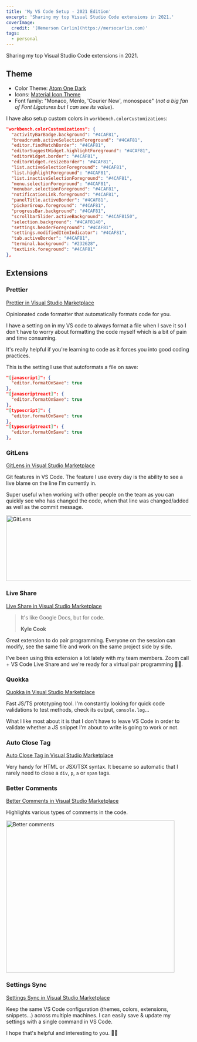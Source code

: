 ```yaml
---
title: 'My VS Code Setup - 2021 Edition'
excerpt: 'Sharing my top Visual Studio Code extensions in 2021.'
coverImage:
  credit: '[Hemerson Carlin](https://mersocarlin.com)'
tags:
  - personal
---
```


Sharing my top Visual Studio Code extensions in 2021.

## Theme

- Color Theme: [Atom One Dark](https://marketplace.visualstudio.com/items?itemName=akamud.vscode-theme-onedark)
- Icons: [Material Icon Theme](https://marketplace.visualstudio.com/items?itemName=PKief.material-icon-theme)
- Font family: "Monaco, Menlo, 'Courier New', monospace" (_not a big fan of Font Ligatures but I can see its value_).

I have also setup custom colors in `workbench.colorCustomizations`:

```json
"workbench.colorCustomizations": {
  "activityBarBadge.background": "#4CAF81",
  "breadcrumb.activeSelectionForeground": "#4CAF81",
  "editor.findMatchBorder": "#4CAF81",
  "editorSuggestWidget.highlightForeground": "#4CAF81",
  "editorWidget.border": "#4CAF81",
  "editorWidget.resizeBorder": "#4CAF81",
  "list.activeSelectionForeground": "#4CAF81",
  "list.highlightForeground": "#4CAF81",
  "list.inactiveSelectionForeground": "#4CAF81",
  "menu.selectionForeground": "#4CAF81",
  "menubar.selectionForeground": "#4CAF81",
  "notificationLink.foreground": "#4CAF81",
  "panelTitle.activeBorder": "#4CAF81",
  "pickerGroup.foreground": "#4CAF81",
  "progressBar.background": "#4CAF81",
  "scrollbarSlider.activeBackground": "#4CAF8150",
  "selection.background": "#4CAF8140",
  "settings.headerForeground": "#4CAF81",
  "settings.modifiedItemIndicator": "#4CAF81",
  "tab.activeBorder": "#4CAF81",
  "terminal.background": "#232628",
  "textLink.foreground": "#4CAF81"
},
```

## Extensions

### Prettier

[Prettier in Visual Studio Marketplace](https://marketplace.visualstudio.com/items?itemName=esbenp.prettier-vscode)

Opinionated code formatter that automatically formats code for you.

I have a setting on in my VS code to always format a file when I save it so I don't have to worry about formatting the code myself which is a bit of pain and time consuming.

It's really helpful if you're learning to code as it forces you into good coding practices.

This is the setting I use that autoformats a file on save:

```json
"[javascript]": {
  "editor.formatOnSave": true
},
"[javascriptreact]": {
  "editor.formatOnSave": true
},
"[typescript]": {
  "editor.formatOnSave": true
},
"[typescriptreact]": {
  "editor.formatOnSave": true
},
```

### GitLens

[GitLens in Visual Studio Marketplace](https://marketplace.visualstudio.com/items?itemName=eamodio.gitlens)

Git features in VS Code.
The feature I use every day is the ability to see a live blame on the line I'm currently in.

Super useful when working with other people on the team as you can quickly see who has changed the code, when that line was changed/added as well as the commit message.

<Img alt="GitLens" height="179" src="/assets/blog/2021-06-01-my-vs-code-setup-2021-edition/gitlens.png" title="GitLens" width="1000" />

### Live Share

[Live Share in Visual Studio Marketplace](https://marketplace.visualstudio.com/items?itemName=MS-vsliveshare.vsliveshare)

> It's like Google Docs, but for code.
>
> **Kyle Cook**

Great extension to do pair programming.
Everyone on the session can modify, see the same file and work on the same project side by side.

I've been using this extension a lot lately with my team members.
Zoom call + VS Code Live Share and we're ready for a virtual pair programming 🙌🏼.

### Quokka

[Quokka in Visual Studio Marketplace](https://marketplace.visualstudio.com/items?itemName=WallabyJs.quokka-vscode)

Fast JS/TS prototyping tool.
I'm constantly looking for quick code validations to test methods, check its output, `console.log`...

What I like most about it is that I don't have to leave VS Code in order to validate whether a JS snippet I'm about to write is going to work or not.

### Auto Close Tag

[Auto Close Tag in Visual Studio Marketplace](https://marketplace.visualstudio.com/items?itemName=formulahendry.auto-close-tag)

Very handy for HTML or JSX/TSX syntax.
It became so automatic that I rarely need to close a `div`, `p`, `a` or `span` tags.

### Better Comments

[Better Comments in Visual Studio Marketplace](https://marketplace.visualstudio.com/items?itemName=aaron-bond.better-comments)

Highlights various types of comments in the code.

<Img alt="Better comments" height="414" src="/assets/blog/2021-06-01-my-vs-code-setup-2021-edition/better-comments.png" title="Better comments" width="459" />

### Settings Sync

[Settings Sync in Visual Studio Marketplace](https://marketplace.visualstudio.com/items?itemName=Shan.code-settings-sync)

Keep the same VS Code configuration (themes, colors, extensions, snippets...) across multiple machines.
I can easily save & update my settings with a single command in VS Code.

I hope that's helpful and interesting to you. 👋🏼
